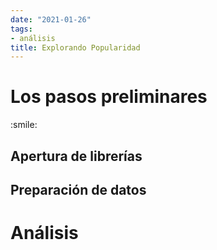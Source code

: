 ```yaml
---
date: "2021-01-26"
tags:
- análisis
title: Explorando Popularidad
---
```


# Los pasos preliminares

:smile:

## Apertura de librerías

## Preparación de datos

# Análisis
